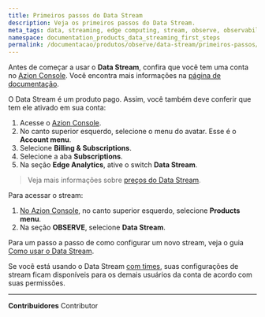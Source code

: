```yaml
---
title: Primeiros passos do Data Stream
description: Veja os primeiros passos do Data Stream.
meta_tags: data, streaming, edge computing, stream, observe, observability, observabilidade, logs, events, eventos
namespace: documentation_products_data_streaming_first_steps
permalink: /documentacao/produtos/observe/data-stream/primeiros-passos/
---
```


Antes de começar a usar o **Data Stream**, confira que você tem uma conta no [Azion Console](https://console.azion.com/). Você encontra mais informações na [página de documentação](/pt-br/documentacao/produtos/contas/criar-uma-conta/).

O Data Stream é um produto pago. Assim, você também deve conferir que tem ele ativado em sua conta:

1. Acesse o [Azion Console](https://console.azion.com/).
2. No canto superior esquerdo, selecione o menu do avatar. Esse é o **Account menu**.
3. Selecione **Billing & Subscriptions**.
4. Selecione a aba **Subscriptions**.
5. Na seção **Edge Analytics**, ative o switch **Data Stream**.

> Veja mais informações sobre [preços do Data Stream](https://www.azion.com/pt-br/precos/).

Para acessar o stream:

1. [No Azion Console](https://console.azion.com/), no canto superior esquerdo, selecione **Products menu**.
2. Na seção **OBSERVE**, selecione **Data Stream**.

Para um passo a passo de como configurar um novo stream, veja o guia [Como usar o Data Stream](/pt-br/documentacao/produtos/guias/como-usar-data-stream/).

Se você está usando o Data Stream [com times](/pt-br/documentacao/produtos/gestao-de-contas/teams-permissions/), suas configurações de stream ficam disponíveis para os demais usuários da conta de acordo com suas permissões.



---


**Contribuidores** <ContributorList>Contributor</ContributorList>
